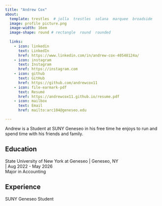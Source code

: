```yaml
---
title: "Andrew Cox" 
about:
  template: trestles  # jolla  trestles  solana  marquee  broadside
  image: profile picture.png
  image-width: 16em
  image-shape: round # rectangle  round  rounded
  
  links:
    - icon: linkedin
      text: LinkedIn
      href: https://www.linkedin.com/in/andrew-cox-40548124a/ 
    - icon: instagram
      text: Instagram
      href: https://instagram.com
    - icon: github
      text: GitHub
      href: https://github.com/andrewcox11
    - icon: file-earmark-pdf
      text: Resumé
      href: https://andrewcox11.github.io/resume.pdf
    - icon: mailbox
      text: Email
      href: mailto:arc104@geneseo.edu

---
```


Andrew is a Student at SUNY Geneseo in his free time he enjoys to run and spend time with his friends and family.


## Education

State University of New York at Geneseo | Geneseo, NY <br> | Aug 2022 - May 2026 <br>
Major in Accounting 

## Experience

SUNY Geneseo Student 


